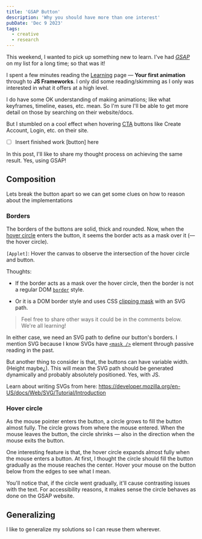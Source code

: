 ```yaml
---
title: 'GSAP Button'
description: 'Why you should have more than one interest'
pubDate: 'Dec 9 2023'
tags:
  - creative
  - research
---
```




This weekend, I wanted to pick up something new to learn. I've had [_GSAP_](https://gsap.com) on my list for a long time; so that was it!

I spent a few minutes reading the [Learning](https://gsap.com/resources) page — **Your first animation** through to **JS Frameworks**. I only did some reading/skimming as I only was interested in what it offers at a high level.

I do have some OK understanding of making animations; like what keyframes, timeline, eases, etc. mean. So I'm sure I'll be able to get more detail on those by searching on their website/docs.

But I stumbled on a cool effect when hovering [CTA](<https://en.wikipedia.org/wiki/Call_to_action_(marketing)>) buttons like Create Account, Login, etc. on their site.

- [ ] Insert finished work [button] here

In this post, I'll like to share my thought process on achieving the same result. Yes, using GSAP!

## Composition

Lets break the button apart so we can get some clues on how to reason about the implementations

### Borders

The borders of the buttons are solid, thick and rounded. Now, when the [hover circle](#hover-circle) enters the button, it seems the border acts as a mask over it (— the hover circle).

<BorderFigure />

`[Applet]`: Hover the canvas to observe the intersection of the hover circle and button.

Thoughts:

- If the border acts as a mask over the hover circle, then the border is not a regular DOM [`border`](https://developer.mozilla.org/en-US/docs/Web/CSS/border) style.

- Or it is a DOM border style and uses CSS [clipping mask](https://css-tricks.com/clipping-masking-css/) with an SVG path.

> Feel free to share other ways it could be in the comments below. We're all learning!

In either case, we need an SVG path to define our button's borders. I mention SVG because I know SVGs have [`<mask />`](https://developer.mozilla.org/en-US/docs/Web/SVG/Element/mask) element through passive reading in the past.

But another thing to consider is that, the buttons can have variable width. (Height maybe¿). This will mean the SVG path should be generated dynamically and probably absolutely positioned. Yes, with JS.

Learn about writing SVGs from here: https://developer.mozilla.org/en-US/docs/Web/SVG/Tutorial/Introduction

### Hover circle

As the mouse pointer enters the button, a circle grows to fill the button almost fully. The circle grows from where the mouse entered. When the mouse leaves the button, the circle shrinks — also in the direction when the mouse exits the button.

One interesting feature is that, the hover circle expands almost fully when the mouse enters a button. At first, I thought the circle should fill the button gradually as the mouse reaches the center. Hover your mouse on the button below from the edges to see what I mean.

<HoverCircleFigure />

You'll notice that, if the circle went gradually, it'll cause contrasting issues with the text. For accessibility reasons, it makes sense the circle behaves as done on the GSAP website.

## Generalizing

I like to generalize my solutions so I can reuse them wherever.
